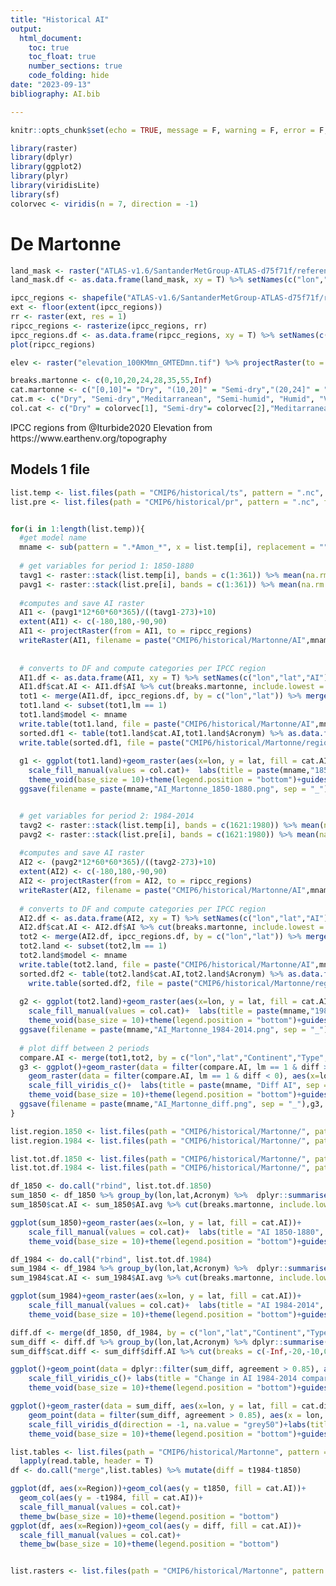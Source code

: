 ```yaml
---
title: "Historical AI"
output: 
  html_document:
    toc: true
    toc_float: true
    number_sections: true
    code_folding: hide
date: "2023-09-13"
bibliography: AI.bib

---
```


```r
knitr::opts_chunk$set(echo = TRUE, message = F, warning = F, error = F, fig.align = "center", collapse = T)
```

```r
library(raster)
library(dplyr)
library(ggplot2)
library(plyr)
library(viridisLite)
library(sf)
colorvec <- viridis(n = 7, direction = -1)
```

# De Martonne

```r
land_mask <- raster("ATLAS-v1.6/SantanderMetGroup-ATLAS-d75f71f/reference-grids/land_sea_mask_1degree.nc4")
land_mask.df <- as.data.frame(land_mask, xy = T) %>% setNames(c("lon","lat","lm")) # 0 if ocean, 1 if land

ipcc_regions <- shapefile("ATLAS-v1.6/SantanderMetGroup-ATLAS-d75f71f/reference-regions/IPCC-WGI-reference-regions-v4.shp") %>% spTransform(crs("EPSG:4326"))
ext <- floor(extent(ipcc_regions))
rr <- raster(ext, res = 1)
ripcc_regions <- rasterize(ipcc_regions, rr)
ipcc_regions.df <- as.data.frame(ripcc_regions, xy = T) %>% setNames(c("lon","lat","Continent","Type","Name","Acronym"))
plot(ripcc_regions)

elev <- raster("elevation_100KMmn_GMTEDmn.tif") %>% projectRaster(to = ripcc_regions)

breaks.martonne <- c(0,10,20,24,28,35,55,Inf)
cat.martonne <- c("[0,10]"= "Dry", "(10,20]" = "Semi-dry","(20,24]" = "Meditarranean", "(24,28]" = "Semi-humid", "(28,35]" = "Humid","(35,55]" = "Very humid (a)", "(55,Inf]" = "Very humid (b)")
cat.m <- c("Dry", "Semi-dry","Meditarranean", "Semi-humid", "Humid", "Very humid (a)", "Very humid (b)")
col.cat <- c("Dry" = colorvec[1], "Semi-dry"= colorvec[2],"Meditarranean"= colorvec[3], "Semi-humid" = colorvec[4], "Humid"= colorvec[5],"Very humid (a)"= colorvec[6], "Very humid (b)" = colorvec[7])
```

IPCC regions from @Iturbide2020
Elevation from https://www.earthenv.org/topography 

## Models 1 file

```r
list.temp <- list.files(path = "CMIP6/historical/ts", pattern = ".nc", full.names = T)
list.pre <- list.files(path = "CMIP6/historical/pr", pattern = ".nc", full.names = T)


for(i in 1:length(list.temp)){
  #get model name
  mname <- sub(pattern = ".*Amon_*", x = list.temp[i], replacement = "") %>% sub(replacement = "", pattern = "_historical*.*")
  
  # get variables for period 1: 1850-1880
  tavg1 <- raster::stack(list.temp[i], bands = c(1:361)) %>% mean(na.rm = T) %>% reclassify(cbind(-Inf,(-10+273),NA))   #mean annual temperature for the period in K
  pavg1 <- raster::stack(list.pre[i], bands = c(1:361)) %>% mean(na.rm = T) #monthly average of daily precipitation in kg/m2/s-1. Converted to mm / month by 1) compute the global average, 2) multiply by 12 to obtain annual average, 3) multiply by 60*60*365 to obtain annual values
  
  #computes and save AI raster
  AI1 <- (pavg1*12*60*60*365)/((tavg1-273)+10)
  extent(AI1) <- c(-180,180,-90,90)
  AI1 <- projectRaster(from = AI1, to = ripcc_regions)
  writeRaster(AI1, filename = paste("CMIP6/historical/Martonne/AI",mname,"1850-1880.nc", sep = "_"), format = "CDF", overwrite = T)
  
  
  # converts to DF and compute categories per IPCC region
  AI1.df <- as.data.frame(AI1, xy = T) %>% setNames(c("lon","lat","AI"))
  AI1.df$cat.AI <- AI1.df$AI %>% cut(breaks.martonne, include.lowest = T) %>% revalue(cat.martonne)
  tot1 <- merge(AI1.df, ipcc_regions.df, by = c("lon","lat")) %>% merge(land_mask.df, by = c("lon","lat"))
  tot1.land <- subset(tot1,lm == 1)
  tot1.land$model <- mname
  write.table(tot1.land, file = paste("CMIP6/historical/Martonne/AI",mname,"1850-1880.csv", sep = "_"))
  sorted.df1 <- table(tot1.land$cat.AI,tot1.land$Acronym) %>% as.data.frame() %>% setNames(c("cat.AI","Region",paste(mname,"1850","_")))
  write.table(sorted.df1, file = paste("CMIP6/historical/Martonne/region_AI",mname,"1850-1880.csv", sep = "_"))
  
  g1 <- ggplot(tot1.land)+geom_raster(aes(x=lon, y = lat, fill = cat.AI))+
    scale_fill_manual(values = col.cat)+  labs(title = paste(mname,"1850-1880", sep = "_"), fill = "")+
    theme_void(base_size = 10)+theme(legend.position = "bottom")+guides(fill = guide_legend(nrow = 2))
  ggsave(filename = paste(mname,"AI_Martonne_1850-1880.png", sep = "_"),g1, path = "CMIP6/historical/Martonne/")


  # get variables for period 2: 1984-2014
  tavg2 <- raster::stack(list.temp[i], bands = c(1621:1980)) %>% mean(na.rm = T) %>% reclassify(cbind(-Inf,(-10+273),NA))   #mean annual temperature for the period in K
  pavg2 <- raster::stack(list.pre[i], bands = c(1621:1980)) %>% mean(na.rm = T) #monthly average of daily precipitation in kg/m2/s-1. Converted to mm / month by 1) compute the global average, 2) multiply by 12 to obtain annual average, 3) multiply by 60*60*365 to obtain annual values
  
  #computes and save AI raster
  AI2 <- (pavg2*12*60*60*365)/((tavg2-273)+10)
  extent(AI2) <- c(-180,180,-90,90)
  AI2 <- projectRaster(from = AI2, to = ripcc_regions)
  writeRaster(AI2, filename = paste("CMIP6/historical/Martonne/AI",mname,"1984-2014.nc", sep = "_"), format = "CDF", overwrite = T)
  
  # converts to DF and compute categories per IPCC region
  AI2.df <- as.data.frame(AI2, xy = T) %>% setNames(c("lon","lat","AI"))
  AI2.df$cat.AI <- AI2.df$AI %>% cut(breaks.martonne, include.lowest = T) %>% revalue(cat.martonne)
  tot2 <- merge(AI2.df, ipcc_regions.df, by = c("lon","lat")) %>% merge(land_mask.df, by = c("lon","lat"))
  tot2.land <- subset(tot2,lm == 1)
  tot2.land$model <- mname
  write.table(tot2.land, file = paste("CMIP6/historical/Martonne/AI",mname,"1984-2014.csv", sep = "_"))
  sorted.df2 <- table(tot2.land$cat.AI,tot2.land$Acronym) %>% as.data.frame() %>% setNames(c("cat.AI","Region",paste(mname,"1984", sep = "_")))
    write.table(sorted.df2, file = paste("CMIP6/historical/Martonne/region_AI",mname,"1984-2014.csv", sep = "_"))
  
  g2 <- ggplot(tot2.land)+geom_raster(aes(x=lon, y = lat, fill = cat.AI))+
    scale_fill_manual(values = col.cat)+  labs(title = paste(mname,"1984-2014", sep = "_"), fill = "")+
    theme_void(base_size = 10)+theme(legend.position = "bottom")+guides(fill = guide_legend(nrow = 2))
  ggsave(filename = paste(mname,"AI_Martonne_1984-2014.png", sep = "_"),g2, path = "CMIP6/historical/Martonne/")
  
  # plot diff between 2 periods
  compare.AI <- merge(tot1,tot2, by = c("lon","lat","Continent","Type","Name","Acronym","lm")) %>% mutate(diff=AI.y-AI.x)
  g3 <- ggplot()+geom_raster(data = filter(compare.AI, lm == 1 & diff > 0), aes(x=lon, y = lat, fill = diff), fill = "dodgerblue")+
    geom_raster(data = filter(compare.AI, lm == 1 & diff < 0), aes(x=lon, y = lat, fill = diff), fill = "firebrick")+
    scale_fill_viridis_c()+  labs(title = paste(mname, "Diff AI", sep = " "))+
    theme_void(base_size = 10)+theme(legend.position = "bottom")+guides(fill = guide_legend(nrow = 2))
  ggsave(filename = paste(mname,"AI_Martonne_diff.png", sep = "_"),g3, path = "CMIP6/historical/Martonne/")
}

```

```r
list.region.1850 <- list.files(path = "CMIP6/historical/Martonne/", pattern = "region_AI*.*1850-1880.csv", full.names = T)
list.region.1984 <- list.files(path = "CMIP6/historical/Martonne/", pattern = "region_AI*.*1984-2014.csv", full.names = T)

list.tot.df.1850 <- list.files(path = "CMIP6/historical/Martonne/", pattern = "1850-1880.csv", full.names = T) %>% setdiff(list.region.1850)  %>% lapply(read.table, header = T)
list.tot.df.1984 <- list.files(path = "CMIP6/historical/Martonne/", pattern = "1984-2014.csv", full.names = T) %>% setdiff(list.region.1984)  %>% lapply(read.table, header = T)

df_1850 <- do.call("rbind", list.tot.df.1850)
sum_1850 <- df_1850 %>% group_by(lon,lat,Acronym) %>%  dplyr::summarise(AI.avg = mean(AI, na.rm = T), AI.sd = sd(AI, na.rm = T)) %>% as.data.frame()
sum_1850$cat.AI <- sum_1850$AI.avg %>% cut(breaks.martonne, include.lowest = T) %>% revalue(cat.martonne)

ggplot(sum_1850)+geom_raster(aes(x=lon, y = lat, fill = cat.AI))+
    scale_fill_manual(values = col.cat)+  labs(title = "AI 1850-1880", fill = "")+
    theme_void(base_size = 10)+theme(legend.position = "bottom")+guides(fill = guide_legend(nrow = 2))

df_1984 <- do.call("rbind", list.tot.df.1984)
sum_1984 <- df_1984 %>% group_by(lon,lat,Acronym) %>%  dplyr::summarise(AI.avg = mean(AI, na.rm = T), AI.sd = sd(AI, na.rm = T)) %>% as.data.frame()
sum_1984$cat.AI <- sum_1984$AI.avg %>% cut(breaks.martonne, include.lowest = T) %>% revalue(cat.martonne)

ggplot(sum_1984)+geom_raster(aes(x=lon, y = lat, fill = cat.AI))+
    scale_fill_manual(values = col.cat)+  labs(title = "AI 1984-2014", fill = "")+
    theme_void(base_size = 10)+theme(legend.position = "bottom")+guides(fill = guide_legend(nrow = 2))

diff.df <- merge(df_1850, df_1984, by = c("lon","lat","Continent","Type","Name","Acronym","model","lm")) %>% mutate(diff.AI = AI.y - AI.x, sign.diff = ifelse(diff.AI > 0,"+","-"))
sum_diff <- diff.df %>% group_by(lon,lat,Acronym) %>% dplyr::summarise(diff.AI = mean(diff.AI, na.rm = T) , change.plus = sum(sign.diff == "+", na.rm = T), change.minus = sum(sign.diff == "-", na.rm = T), agreement = max(change.plus,change.minus)/11) %>% as.data.frame()
sum_diff$cat.diff <- sum_diff$diff.AI %>% cut(breaks = c(-Inf,-20,-10,0,10,Inf), include.lowest = T) 

ggplot()+geom_point(data = dplyr::filter(sum_diff, agreement > 0.85), aes(x = lon, y = lat), col = "black")+
    scale_fill_viridis_c()+ labs(title = "Change in AI 1984-2014 compared to 1850-1880", fill = "")+
    theme_void(base_size = 10)+theme(legend.position = "bottom")+guides(fill = guide_legend(nrow = 2))

ggplot()+geom_raster(data = sum_diff, aes(x=lon, y = lat, fill = cat.diff))+
    geom_point(data = filter(sum_diff, agreement > 0.85), aes(x = lon, y = lat), col = "black", shape = "'")+
    scale_fill_viridis_d(direction = -1, na.value = "grey50")+labs(title = "Change in AI 1984-2014 compared to 1850-1880", fill = "")+
    theme_void(base_size = 10)+theme(legend.position = "bottom")+guides(fill = guide_legend(nrow = 2))
``` 


```r
list.tables <- list.files(path = "CMIP6/historical/Martonne", pattern = "region_AI", full.names = T) %>% 
  lapply(read.table, header = T)
df <- do.call("merge",list.tables) %>% mutate(diff = t1984-t1850)

ggplot(df, aes(x=Region))+geom_col(aes(y = t1850, fill = cat.AI))+
  geom_col(aes(y = -t1984, fill = cat.AI))+
  scale_fill_manual(values = col.cat)+ 
  theme_bw(base_size = 10)+theme(legend.position = "bottom")
ggplot(df, aes(x=Region))+geom_col(aes(y = diff, fill = cat.AI))+
  scale_fill_manual(values = col.cat)+ 
  theme_bw(base_size = 10)+theme(legend.position = "bottom")


list.rasters <- list.files(path = "CMIP6/historical/Martonne", pattern = "AI_*.nc", full.names = T)
```